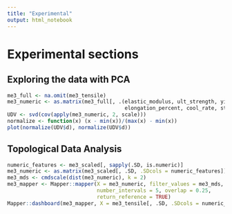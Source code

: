 ```yaml
---
title: "Experimental"
output: html_notebook
---
```


# Experimental sections
<!-- features <- c("manufacturer", "process", "cool_rate", "stab_time", "temp_f", "avg_astm", "location") -->
<!-- response <- c("ult_strength") -->
## Exploring the data with PCA
```r
me3_full <- na.omit(me3_tensile)
me3_numeric <- as.matrix(me3_full[, .(elastic_modulus, ult_strength, yield_str_0.02, yield_str_0.2, 
                                      elongation_percent, cool_rate, stab_time, temp_f)])
UDV <- svd(cov(apply(me3_numeric, 2, scale)))
normalize <- function(x) (x - min(x))/(max(x) - min(x))
plot(normalize(UDV$d), normalize(UDV$d))
```

## Topological Data Analysis
```r
numeric_features <- me3_scaled[, sapply(.SD, is.numeric)]
me3_numeric <- as.matrix(me3_scaled[, .SD, .SDcols = numeric_features])
me3_mds <- cmdscale(dist(me3_numeric), k = 2)
me3_mapper <- Mapper::mapper(X = me3_numeric, filter_values = me3_mds, 
                             number_intervals = 5, overlap = 0.25, 
                             return_reference = TRUE)
Mapper::dashboard(me3_mapper, X = me3_tensile[, .SD, .SDcols = numeric_features])
```


